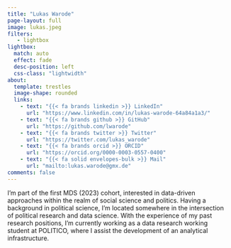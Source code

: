 ```yaml
---
title: "Lukas Warode"
page-layout: full
image: lukas.jpeg
filters:
   - lightbox
lightbox: 
  match: auto
  effect: fade
  desc-position: left
  css-class: "lightwidth"
about:
  template: trestles
  image-shape: rounded
  links:
    - text: "{{< fa brands linkedin >}} LinkedIn"
      url: "https://www.linkedin.com/in/lukas-warode-64a84a1a3/"
    - text: "{{< fa brands github >}} GitHub"
      url: "https://github.com/lwarode"
    - text: "{{< fa brands twitter >}} Twitter"
      url: "https://twitter.com/lukas_warode"
    - text: "{{< fa brands orcid >}} ORCID"
      url: "https://orcid.org/0000-0003-0557-0400"
    - text: "{{< fa solid envelopes-bulk >}} Mail"
      url: "mailto:lukas.warode@gmx.de"
comments: false
---
```




I'm part of the first MDS (2023) cohort, interested in data-driven approaches within the realm of social science and politics. Having a background in political science, I'm located somewhere in the intersection of political research and data science. With the experience of my past research positions, I'm currently working as a data research working student at POLITICO, where I assist the development of an analytical infrastructure.


